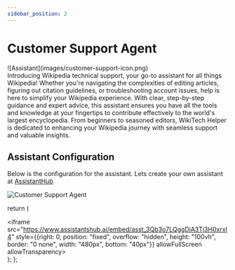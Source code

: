 ```yaml
---
sidebar_position: 2
---
```


# Customer Support Agent

<div style={{display:"inline-block"}}>
    <div style={{float:"left",paddingRight:10}}>![Assistant](images/customer-support-icon.png)</div>
    Introducing Wikipedia technical support, your go-to assistant for all things Wikipedia! Whether you're navigating the complexities of editing articles, figuring out citation guidelines, or troubleshooting account issues, help is here to simplify your Wikipedia experience. With clear, step-by-step guidance and expert advice, this assistant ensures you have all the tools and knowledge at your fingertips to contribute effectively to the world's largest encyclopedia. From beginners to seasoned editors, WikiTech Helper is dedicated to enhancing your Wikipedia journey with seamless support and valuable insights.
</div>

## Assistant Configuration

Below is the configuration for the assistant. Lets create your own assistant at [AssistantHub](https://www.assistantshub.ai/)

![Customer Support Agent](images/customer-support.png)

  return (
    <div>
        <iframe src="https://www.assistantshub.ai/embed/asst_3Qb3o7LQggDiA3Tj3H0xrxI4"
         style={{right: 0, position: "fixed", overflow: "hidden", height: "100vh", border: "0 none", width: "480px", bottom: "40px"}}
         allowFullScreen allowTransparency></iframe>
    </div>
  );
};

<Assistant/>